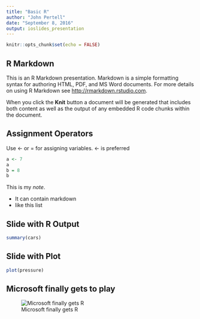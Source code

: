 ```yaml
---
title: "Basic R"
author: "John Pertell"
date: "September 8, 2016"
output: ioslides_presentation
---
```


```r
knitr::opts_chunk$set(echo = FALSE)
```

## R Markdown

This is an R Markdown presentation. Markdown is a simple formatting syntax for authoring HTML, PDF, and MS Word documents. For more details on using R Markdown see <http://rmarkdown.rstudio.com>.

When you click the **Knit** button a document will be generated that includes both content as well as the output of any embedded R code chunks within the document.

## Assignment Operators

Use <- or = for assigning variables. <- is preferred
```r
a <- 7
a
b = 8
b
```
<div class="notes">
This is my *note*.

- It can contain markdown
- like this list

</div>

## Slide with R Output

```r
summary(cars)
```

## Slide with Plot

```r
plot(pressure)
```

## Microsoft finally gets to play
![Microsoft finally gets R](images/picture1.jpg)
